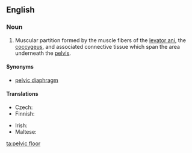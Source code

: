 ==English==
{{wikipedia}}

===Noun===
{{en-noun}}

# {{lb|en|anatomy}} Muscular partition formed by the muscle fibers of the [[levator ani]], the [[coccygeus]], and associated connective tissue which span the area underneath the [[pelvis]].

====Synonyms====
* [[pelvic diaphragm]]

====Translations====
{{trans-top|muscular partition}}
* Czech: {{t|cs|pánevní dno|n}}
* Finnish: {{t|fi|lantionpohja}}
{{trans-mid}}
* Irish: {{t|ga|urlár peilbheach|m}}
* Maltese: {{t|mt|qiegħ tal-pelvi|m}}
{{trans-bottom}}

[[ta:pelvic floor]]
